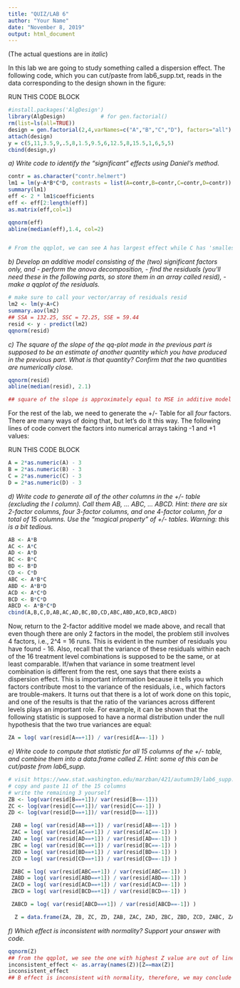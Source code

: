 ```yaml
---
title: "QUIZ/LAB 6"
author: "Your Name"
date: "November 8, 2019"
output: html_document
---
```


(The actual questions are in *italic*)

In this lab we are going to study something called a dispersion effect.  The following code, which you can cut/paste from lab6_supp.txt, reads in the data corresponding to the design shown in the figure:

RUN THIS CODE BLOCK
```r
#install.packages('AlgDesign')
library(AlgDesign)           # for gen.factorial()
rm(list=ls(all=TRUE))
design = gen.factorial(2,4,varNames=c("A","B","C","D"), factors="all")
attach(design)
y = c(5,11,3.5,9,.5,8,1.5,9.5,6,12.5,8,15.5,1,6,5,5)
cbind(design,y) 
```

*a) Write code to identify the "significant" effects using Daniel's method.*
```r
contr = as.character("contr.helmert")
lm1 = lm(y~A*B*C*D, contrasts = list(A=contr,B=contr,C=contr,D=contr))
summary(lm1)
eff <- 2 * lm1$coefficients
eff <- eff[2:length(eff)]
as.matrix(eff,col=1) 

qqnorm(eff)
abline(median(eff),1.4, col=2) 


# From the qqplot, we can see A has largest effect while C has 'smallest' effect, because they are out of the linear pattern. 
```

*b) Develop an additive model consisting of the (two) significant factors only, and*
*- perform the anova decomposition,*
*- find the residuals (you'll need these in the following parts, so store them in an array called resid),*
*- make a qqplot of the residuals.*

```r
# make sure to call your vector/array of residuals resid
lm2 <- lm(y~A+C)
summary.aov(lm2)
## SSA = 132.25, SSC = 72.25, SSE = 59.44
resid <- y - predict(lm2)
qqnorm(resid)

```

*c) The square of the slope of the qq-plot made in the previous part is supposed to be an estimate of another quantity which you have produced in the previous part. What is that quantity? Confirm that the two quantities are numerically close.*

```r
qqnorm(resid)
abline(median(resid), 2.1)

## square of the slope is approximately equal to MSE in additive model of A and C
```

For the rest of the lab, we need to generate the +/- Table for all *four* factors. There are many ways of doing that, but let's do it this way. The following lines of code convert the factors into numerical arrays taking -1 and +1 values:

RUN THIS CODE BLOCK
```r
A = 2*as.numeric(A) - 3
B = 2*as.numeric(B) - 3
C = 2*as.numeric(C) - 3
D = 2*as.numeric(D) - 3
```

*d) Write code to generate all of the other columns in the +/- table (excluding the I column). Call them AB, ... ABC, ... ABCD. Hint: there are six 2-factor columns, four 3-factor columns, and one 4-factor column, for a total of 15 columns. Use the "magical property" of +/- tables. Warning: this is a bit tedious.*
```r
AB <- A*B
AC <- A*C
AD <- A*D
BC <- B*C
BD <- B*D
CD <- C*D
ABC <- A*B*C
ABD <- A*B*D
ACD <- A*C*D
BCD <- B*C*D
ABCD <- A*B*C*D
cbind(A,B,C,D,AB,AC,AD,BC,BD,CD,ABC,ABD,ACD,BCD,ABCD)
```

Now, return to the 2-factor additive model we made above, and recall that even though there are only 2 factors in the model, the problem still involves 4 factors, i.e., 2^4 = 16 runs. This is evident in the number of residuals you have found - 16. Also, recall that the variance of these residuals within each of the 16 treatment level combinations is supposed to be the same, or at least comparable. If/when that variance in some treatment level combination is different from the rest, one says that there exists a dispersion effect. This is important information because it tells you which factors contribute most to the variance of the residuals, i.e., which factors are trouble-makers. It turns out that there is a lot of work done on this topic, and one of the results is that the ratio of the variances across different levels plays an important role. For example, it can be shown that the following statistic is supposed to have a normal distribution under the null hypothesis that the two true variances are equal:
```r
ZA = log( var(resid[A==+1]) / var(resid[A==-1]) )
```

*e) Write code to compute that statistic for all 15 columns of the +/- table, and combine them into a data.frame called Z. Hint: some of this can be cut/paste from lab6_supp.*
```r
# visit https://www.stat.washington.edu/marzban/421/autumn19/lab6_supp.txt
# copy and paste 11 of the 15 columns
# write the remaining 3 yourself
ZB <- log(var(resid[B==+1])/ var(resid[B==-1]))
ZC <- log(var(resid[C==+1])/ var(resid[C==-1]) )
ZD <- log(var(resid[D==+1])/ var(resid[D==-1]))

 ZAB = log( var(resid[AB==+1]) / var(resid[AB==-1]) )
 ZAC = log( var(resid[AC==+1]) / var(resid[AC==-1]) )
 ZAD = log( var(resid[AD==+1]) / var(resid[AD==-1]) )
 ZBC = log( var(resid[BC==+1]) / var(resid[BC==-1]) )
 ZBD = log( var(resid[BD==+1]) / var(resid[BD==-1]) )
 ZCD = log( var(resid[CD==+1]) / var(resid[CD==-1]) )

 ZABC = log( var(resid[ABC==+1]) / var(resid[ABC==-1]) )
 ZABD = log( var(resid[ABD==+1]) / var(resid[ABD==-1]) )
 ZACD = log( var(resid[ACD==+1]) / var(resid[ACD==-1]) )
 ZBCD = log( var(resid[BCD==+1]) / var(resid[BCD==-1]) )

 ZABCD = log( var(resid[ABCD==+1]) / var(resid[ABCD==-1]) )

  Z = data.frame(ZA, ZB, ZC, ZD, ZAB, ZAC, ZAD, ZBC, ZBD, ZCD, ZABC, ZABD, ZACD, ZBCD, ZABCD )

```

*f) Which effect is inconsistent with normality? Support your answer with code.*
```r
qqnorm(Z)
## from the qqplot, we see the one with highest Z value are out of linear pattern 
inconsistent_effect <- as.array(names(Z))[Z==max(Z)]
inconsistent_effect
## B effect is inconsistent with normality, therefore, we may conclude B factor is violating the equal variance assumption. 
```